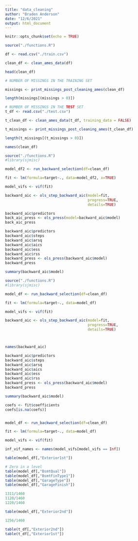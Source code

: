 ```yaml
---
title: "data_cleaning"
author: "Braden Anderson"
date: "12/6/2021"
output: html_document
---
```


```r
knitr::opts_chunk$set(echo = TRUE)
```



```r
source("./functions.R")

df <- read.csv("./train.csv")

clean_df <- clean_ames_data(df)

head(clean_df)
```


```r

# NUMBER OF MISSINGS IN THE TRAINING SET

missings <- print_missings_post_cleaning_ames(clean_df)

length(missings[(missings > 0)])

```

```r

# NUMBER OF MISSINGS IN THE TEST SET
t_df <- read.csv("./test.csv")

t_clean_df <- clean_ames_data(t_df, training_data = FALSE)

t_missings <- print_missings_post_cleaning_ames(t_clean_df)

length(t_missings[(t_missings > 0)])

```

```r

names(clean_df)

```

```r


source("./functions.R")
#library(sjmisc)

model_df2 <- run_backward_selection(df=clean_df)

fit <- lm(formula=target~., data=model_df2, x=TRUE)

model_vifs <- vif(fit)

backward_aic <- ols_step_backward_aic(model=fit,
                                      progress=TRUE,
                                      details=TRUE)

backward_aic$predictors
back_aic_press <- ols_press(model=backward_aic$model)
back_aic_press
```


```r
backward_aic$predictors
backward_aic$steps
backward_aic$arsq
backward_aic$aics
backward_aic$ess
backward_aic$rss
backward_press <- ols_press(backward_aic$model)
backward_press

summary(backward_aic$model)
```


```r


source("./functions.R")
#library(sjmisc)

model_df <- run_backward_selection(df=clean_df)

fit <- lm(formula=target~., data=model_df)

model_vifs <- vif(fit)

backward_aic <- ols_step_backward_aic(model=fit,
                                      progress=TRUE,
                                      details=TRUE)



names(backward_aic)
```


```r
backward_aic$predictors
backward_aic$steps
backward_aic$arsq
backward_aic$aics
backward_aic$ess
backward_aic$rss
backward_press <- ols_press(backward_aic$model)
backward_press

summary(backward_aic$model)
```



```r
coefs <- fit$coefficients
coefs[is.na(coefs)]


```


```r

```



```r

model_df <- run_backward_selection(df=clean_df)

fit <- lm(formula=target~., data=model_df)

model_vifs <- vif(fit)

inf_vif_names <- names(model_vifs[model_vifs == Inf])


```


```r

table(model_df[,"Exterior1st"])

# Zero in a level
table(model_df[,"BsmtQual"])
table(model_df[,"BsmtFinType1"])
table(model_df[,"GarageType"])
table(model_df[,"GarageFinish"])

1311/1460
1120/1460
1220/1460
```


```r
table(model_df[,"Exterior2nd"])

1256/1460
```


```r

table(t_df[,"Exterior2nd"])
table(t_df[,"Exterior1st"])

```


```r


```


```r


```





```r


```


```r


```


```r


```


```r


```


```r


```


```r


```





```r


```


```r


```


```r


```


```r


```


```r


```


```r


```





```r


```


```r


```


```r


```


```r


```


```r


```


```r


```





```r


```


```r


```


```r


```


```r


```


```r


```


```r


```